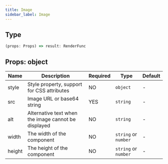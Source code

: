 ```yaml
---
title: Image
sidebar_label: Image
---
```


## Type

```ts
(props: Props) => result: RenderFunc
```

## Props: object

| Name   | Description                                         | Required | Type                 | Default |
| ------ | --------------------------------------------------- | -------- | -------------------- | ------- |
| style  | Style property, support for CSS attributes          | NO       | `object`             | -       |
| src    | Image URL or base64 string                          | YES      | `string`             | -       |
| alt    | Alternative text when the image cannot be displayed | NO       | `string`             | -       |
| width  | The width of the component                          | NO       | `string` or `number` | -       |
| height | The height of the component                         | NO       | `string` or `number` | -       |
